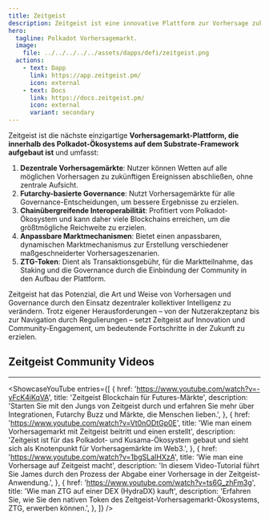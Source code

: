 ```yaml
---
title: Zeitgeist
description: Zeitgeist ist eine innovative Plattform zur Vorhersage zukünftiger Ereignisse.
hero:
  tagline: Polkadot Vorhersagemarkt.
  image: 
    file: ../../../../../assets/dapps/defi/zeitgeist.png
  actions:
    - text: Dapp
      link: https://app.zeitgeist.pm/
      icon: external
    - text: Docs
      link: https://docs.zeitgeist.pm/
      icon: external
      variant: secondary
---
```



Zeitgeist ist die nächste einzigartige **Vorhersagemarkt-Plattform, die innerhalb des Polkadot-Ökosystems auf dem Substrate-Framework aufgebaut ist** und umfasst:
1. **Dezentrale Vorhersagemärkte**: Nutzer können Wetten auf alle möglichen Vorhersagen zu zukünftigen Ereignissen abschließen, ohne zentrale Aufsicht.
2. **Futarchy-basierte Governance**: Nutzt Vorhersagemärkte für alle Governance-Entscheidungen, um bessere Ergebnisse zu erzielen.
3. **Chainübergreifende Interoperabilität**: Profitiert vom Polkadot-Ökosystem und kann daher viele Blockchains erreichen, um die größtmögliche Reichweite zu erzielen.
4. **Anpassbare Marktmechanismen**: Bietet einen anpassbaren, dynamischen Marktmechanismus zur Erstellung verschiedener maßgeschneiderter Vorhersageszenarien.
5. **ZTG-Token**: Dient als Transaktionsgebühr, für die Marktteilnahme, das Staking und die Governance durch die Einbindung der Community in den Aufbau der Plattform.

Zeitgeist hat das Potenzial, die Art und Weise von Vorhersagen und Governance durch den Einsatz dezentraler kollektiver Intelligenz zu verändern. Trotz eigener Herausforderungen – von der Nutzerakzeptanz bis zur Navigation durch Regulierungen – setzt Zeitgeist auf Innovation und Community-Engagement, um bedeutende Fortschritte in der Zukunft zu erzielen.

## Zeitgeist Community Videos
------------
<ShowcaseYouTube
  entries={[
    {
      href: 'https://www.youtube.com/watch?v=-yFcK4iKqVA',
      title: 'Zeitgeist Blockchain für Futures-Märkte',
      description: 'Starten Sie mit den Jungs von Zeitgeist durch und erfahren Sie mehr über Integrationen, Futarchy Buzz und Märkte, die Menschen lieben.',
    },
    {
      href: 'https://www.youtube.com/watch?v=Vt0nODtGp0E',
      title: 'Wie man einem Vorhersagemarkt mit Zeitgeist beitritt und einen erstellt',
      description: 'Zeitgeist ist für das Polkadot- und Kusama-Ökosystem gebaut und sieht sich als Knotenpunkt für Vorhersagemärkte im Web3.',
    },
    {
      href: 'https://www.youtube.com/watch?v=1bgSLaIHXzA',
      title: 'Wie man eine Vorhersage auf Zeitgeist macht',
      description: 'In diesem Video-Tutorial führt Sie James durch den Prozess der Abgabe einer Vorhersage in der Zeitgeist-Anwendung.',
    },
    {
      href: 'https://www.youtube.com/watch?v=ts6G_zhFm3g',
      title: 'Wie man ZTG auf einer DEX (HydraDX) kauft',
      description: 'Erfahren Sie, wie Sie den nativen Token des Zeitgeist-Vorhersagemarkt-Ökosystems, ZTG, erwerben können.',
    },
  ]} />
